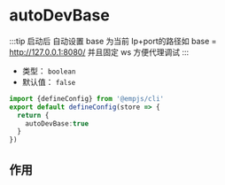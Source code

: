 # autoDevBase
:::tip
启动后 自动设置 base 为当前 Ip+port的路径如 base = http://127.0.0.1:8080/ 并且固定 ws 方便代理调试
:::

+ 类型： `boolean`
+ 默认值： `false`

```ts title="emp-config.js"
import {defineConfig} from '@empjs/cli'
export default defineConfig(store => {
  return {
    autoDevBase:true
  }
})
```

## 作用